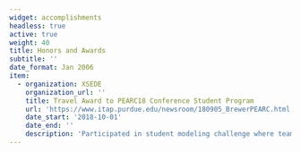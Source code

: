 ```yaml
---
widget: accomplishments
headless: true
active: true
weight: 40
title: Honors and Awards
subtitle: ''
date_format: Jan 2006
item: 
  - organization: XSEDE
    organization_url: ''
    title: Travel Award to PEARC18 Conference Student Program
    url: 'https://www.itap.purdue.edu/newsroom/180905_BrewerPEARC.html'
    date_start: '2018-10-01'
    date_end: ''
    description: 'Participated in student modeling challenge where teams of four students modified Python code to study a series of scientific research questions and presented their findings. Presented poster, “Classification of Periodicity in Subtraction Game Sequences,” for which I and my advisor, Mark Daniel Ward, a professor of statistics, received the Phil Andrews Award for Most Transformative Contribution to PEARC18.' 
---
```

